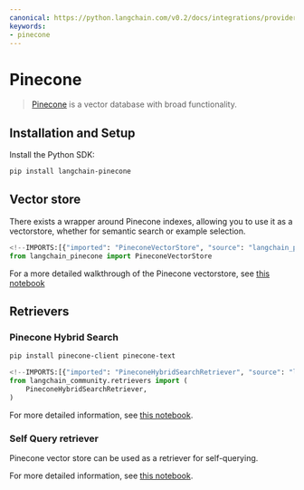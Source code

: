 ```yaml
---
canonical: https://python.langchain.com/v0.2/docs/integrations/providers/pinecone/
keywords:
- pinecone
---
```


# Pinecone

> [Pinecone](https://docs.pinecone.io/docs/overview) is a vector database with broad functionality.

## Installation and Setup

Install the Python SDK:

```bash
pip install langchain-pinecone
```

## Vector store

There exists a wrapper around Pinecone indexes, allowing you to use it as a vectorstore,
whether for semantic search or example selection.

```python
<!--IMPORTS:[{"imported": "PineconeVectorStore", "source": "langchain_pinecone", "docs": "https://api.python.langchain.com/en/latest/vectorstores/langchain_pinecone.vectorstores.PineconeVectorStore.html", "title": "Pinecone"}]-->
from langchain_pinecone import PineconeVectorStore
```

For a more detailed walkthrough of the Pinecone vectorstore, see [this notebook](/docs/integrations/vectorstores/pinecone)

## Retrievers

### Pinecone Hybrid Search

```bash
pip install pinecone-client pinecone-text
```

```python
<!--IMPORTS:[{"imported": "PineconeHybridSearchRetriever", "source": "langchain_community.retrievers", "docs": "https://api.python.langchain.com/en/latest/retrievers/langchain_community.retrievers.pinecone_hybrid_search.PineconeHybridSearchRetriever.html", "title": "Pinecone"}]-->
from langchain_community.retrievers import (
    PineconeHybridSearchRetriever,
)
```

For more detailed information, see [this notebook](/docs/integrations/retrievers/pinecone_hybrid_search).

### Self Query retriever

Pinecone vector store can be used as a retriever for self-querying.

For more detailed information, see [this notebook](/docs/integrations/retrievers/self_query/pinecone).